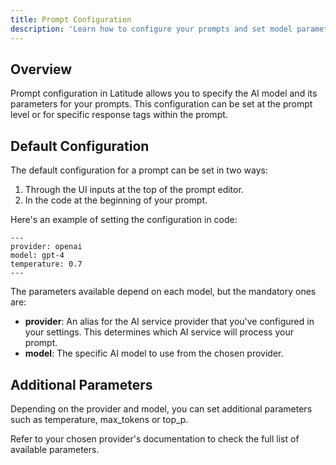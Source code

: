 ```yaml
---
title: Prompt Configuration
description: 'Learn how to configure your prompts and set model parameters.'
---
```


## Overview
Prompt configuration in Latitude allows you to specify the AI model and its parameters for your prompts. This configuration can be set at the prompt level or for specific response tags within the prompt.

## Default Configuration
The default configuration for a prompt can be set in two ways:

1. Through the UI inputs at the top of the prompt editor.
2. In the code at the beginning of your prompt.

Here's an example of setting the configuration in code:

```
---
provider: openai
model: gpt-4
temperature: 0.7
---
```

The parameters available depend on each model, but the mandatory ones are:
- **provider**: An alias for the AI service provider that you've configured in your settings. This determines which AI service will process your prompt.
- **model**: The specific AI model to use from the chosen provider.

## Additional Parameters
Depending on the provider and model, you can set additional parameters such as temperature, max_tokens or top_p.

Refer to your chosen provider's documentation to check the full list of available parameters.